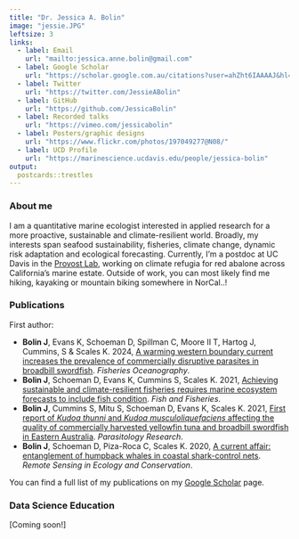 ```yaml
---
title: "Dr. Jessica A. Bolin"
image: "jessie.JPG"
leftsize: 3
links:
  - label: Email
    url: "mailto:jessica.anne.bolin@gmail.com"
  - label: Google Scholar
    url: "https://scholar.google.com.au/citations?user=ahZht6IAAAAJ&hl=en"
  - label: Twitter
    url: "https://twitter.com/JessieABolin"
  - label: GitHub
    url: "https://github.com/JessicaBolin"
  - label: Recorded talks
    url: "https://vimeo.com/jessicabolin"
  - label: Posters/graphic designs
    url: "https://www.flickr.com/photos/197049277@N08/"
  - label: UCD Profile
    url: "https://marinescience.ucdavis.edu/people/jessica-bolin"
output:
  postcards::trestles
---
```


### About me

I am a quantitative marine ecologist interested in applied research for a more proactive, sustainable and climate-resilient world. Broadly, my interests span seafood sustainability, fisheries, climate change, dynamic risk adaptation and ecological forecasting. Currently, I'm a postdoc at UC Davis in the [Provost Lab](https://mmprovost.com/), working on climate refugia for red abalone across California's marine estate. Outside of work, you can most likely find me hiking, kayaking or mountain biking somewhere in NorCal..!  

### Publications

First author:

-   **Bolin J**, Evans K, Schoeman D, Spillman C, Moore II T, Hartog J, Cummins, S & Scales K. 2024, [A warming western boundary current increases the prevalence of commercially disruptive parasites in broadbill swordfish](https://doi.org/10.1111/fog.12669). *Fisheries Oceanography*. 
-   **Bolin J**, Schoeman D, Evans K, Cummins S, Scales K. 2021, [Achieving sustainable and climate-resilient fisheries requires marine ecosystem forecasts to include fish condition](https://doi.org/10.1111/faf.12569). *Fish and Fisheries*.
-   **Bolin J**, Cummins S, Mitu S, Schoeman D, Evans K, Scales K. 2021, [First report of *Kudoa thunni* and *Kudoa musculoliquefaciens* affecting the quality of commercially harvested yellowfin tuna and broadbill swordfish in Eastern Australia](https://doi.org/10.1007/s00436-021-07206-8). *Parasitology Research*.
-   **Bolin J**, Schoeman D, Piza-Roca C, Scales K. 2020, [A current affair: entanglement of humpback whales in coastal shark-control nets](https://doi.org/10.1002/rse2.133). *Remote Sensing in Ecology and Conservation*.

You can find a full list of my publications on my [Google Scholar](https://scholar.google.com.au/citations?user=ahZht6IAAAAJ&hl=en) page. 

### Data Science Education

[Coming soon!]
